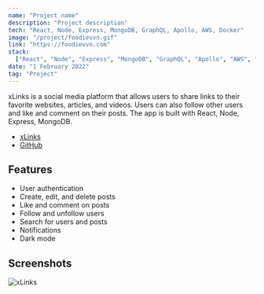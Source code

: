 ```yaml
---
name: "Project name"
description: "Project description"
tech: "React, Node, Express, MongoDB, GraphQL, Apollo, AWS, Docker"
image: "/project/foodievvn.gif"
link: "https://foodievvn.com"
stack:
  ["React", "Node", "Express", "MongoDB", "GraphQL", "Apollo", "AWS", "Docker"]
date: "1 February 2022"
tag: "Project"
---
```


xLinks is a social media platform that allows users to share links to their favorite websites, articles, and videos. Users can also follow other users and like and comment on their posts. The app is built with React, Node, Express, MongoDB.

- [xLinks](https://xlinks.netlify.app/)
- [GitHub](https://github.com/abhidadhaniya23/xlinks)

## Features

- User authentication
- Create, edit, and delete posts
- Like and comment on posts
- Follow and unfollow users
- Search for users and posts
- Notifications
- Dark mode

## Screenshots

![xLinks](https://abhidadhaniya.com/project/xlinks.gif)
